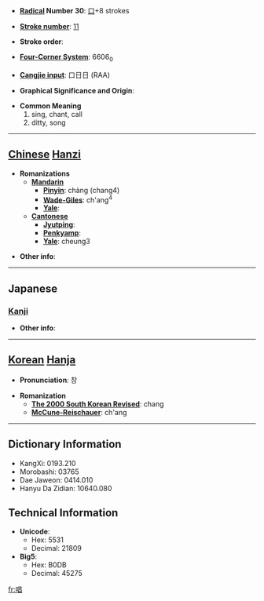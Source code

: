 * '''[[Wiktionary:Chinese radical index| Radical]] Number 30''': [[Wiktionary:Chinese radical index 口|口]]+8 strokes

* '''[[Wiktionary:Chinese total strokes index|Stroke number]]''': [[Wiktionary:Chinese total strokes index 11|11]]

* '''Stroke order''': 

* '''[[Wiktionary:Chinese four corner index|Four-Corner System]]''': 6606<sub>0</sub>

* '''[[Wiktionary:Chinese Cangjie index|Cangjie input]]''': 口日日 (RAA)

* '''Graphical Significance and Origin''': 

* '''Common Meaning'''
*#sing, chant, call
*# ditty, song


----

== [[Chinese]] [[Hanzi]] ==

* '''Romanizations'''
** '''[[Mandarin]]'''
*** '''[[Pinyin]]''': chàng (chang4)
*** '''[[Wade-Giles]]''': ch'ang<sup>4</sup>
*** '''[[Yale]]''': 
** '''[[Cantonese]]'''
*** '''[[Jyutping]]''':
*** '''[[Penkyamp]]''': 
*** '''[[Yale]]''': cheung3

* '''Other info''': 

----

==Japanese==
===[[Kanji]]===
{{kanji|on readings=[[しょう]] (shō)|kun readings=[[となえる]] (tonaeru), [[うたう]] (utau), [[うた]] (uta)}}

* '''Other info''':  

----

== [[Korean]] [[Hanja]] ==

* '''Pronunciation''': 창

* '''Romanization'''
** '''[[The 2000 South Korean Revised Romanization|The 2000 South Korean Revised]]''': chang
** '''[[McCune-Reischauer]]''': ch'ang

----

== Dictionary Information ==

* KangXi: 0193.210
* Morobashi: 03765
* Dae Jaweon: 0414.010
* Hanyu Da Zidian: 10640.080

== Technical Information ==

* '''Unicode''':
** Hex: 5531
** Decimal: 21809
* '''Big5''':
** Hex: B0DB
** Decimal: 45275

[[fr:唱]]